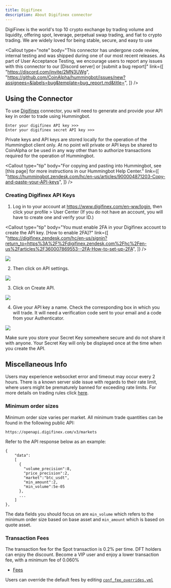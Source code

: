 ```yaml
---
title: Digifinex
description: About Digifinex connector
---
```



DigiFinex is the world's top 10 crypto exchange by trading volume and liquidity, offering spot, leverage, perpetual swap trading, and fiat to crypto trading. We are widely loved for being stable, secure, and easy to use

<Callout
  type="note"
  body="This connector has undergone code review, internal testing and was shipped during one of our most recent releases. As part of User Acceptance Testing, we encourage users to report any issues with this connector to our [Discord server] or [submit a bug report]"
  link={[
    "https://discord.com/invite/2MN3UWg",
    "https://github.com/CoinAlpha/hummingbot/issues/new?assignees=&labels=bug&template=bug_report.md&title=",
  ]}
/>

## Using the Connector

To use [Digifinex](https://www.digifinex.com/en-ww/login) connector, you will need to generate and provide your API key in order to trade using Hummingbot.

```
Enter your digifinex API key >>>
Enter your digifinex secret API key >>>
```

Private keys and API keys are stored locally for the operation of the Hummingbot client only. At no point will private or API keys be shared to CoinAlpha or be used in any way other than to authorize transactions required for the operation of Hummingbot.

<Callout
  type="tip"
  body="For copying and pasting into Hummingbot, see [this page] for more instructions in our Hummingbot Help Center."
  link={[
    "https://hummingbot.zendesk.com/hc/en-us/articles/900004871203-Copy-and-paste-your-API-keys",
  ]}
/>

### Creating Digifinex API Keys

1. Log in to your account at https://www.digifinex.com/en-ww/login, then click your profile > User Center (If you do not have an account, you will have to create one and verify your ID.)

<Callout
  type="tip"
  body="You must enable 2FA in your Digifinex account to create the API key. [How to enable 2FA]?"
  link={[
    "https://digifinex.zendesk.com/hc/en-us/signin?return_to=https%3A%2F%2Fdigifinex.zendesk.com%2Fhc%2Fen-us%2Farticles%2F360007869553--2FA-How-to-set-up-2FA",
  ]}
/>

![](/img/digifinex-account.png)

2. Then click on API settings.

![](/img/digifinex-api-settings.png)

3. Click on Create API.

![](/img/digifinex-create-api.png)

4. Give your API key a name. Check the corresponding box in which you will trade. It will need a verification code sent to your email and a code from your Authenticator.

![](/img/digifinex-api.png)

Make sure you store your Secret Key somewhere secure and do not share it with anyone. Your Secret Key will only be displayed once at the time when you create the API.

<Callout
  type="warning"
  body="If you lose your Secret Key, you can delete the API and create a new one. However, it will be impossible to reuse the same API."
/>

## Miscellaneous Info

Users may experience websocket error and timeout may occur every 2 hours. There is a known server side issue with regards to their rate limit, where users might be prematurely banned for exceeding rate limits. For more details on trading rules click [here](https://docs.digifinex.com/en-ww/v3/#digifinex-api-trading-rules).

### Minimum order sizes

Minimum order size varies per market. All minimum trade quantities can be found in the following public API:

```
https://openapi.digifinex.com/v3/markets
```

Refer to the API response below as an example:

```
{
    "data":
    [
      {
        "volume_precision":8,
        "price_precision":2,
        "market":"btc_usdt",
        "min_amount":2,
        "min_volume":5e-05
      },
      ...
    ]
},
```

The data fields you should focus on are `min_volume` which refers to the minimum order size based on base asset and `min_amount` which is based on quote asset.

### Transaction Fees

The transaction fee for the Spot transaction is 0.2% per time. DFT holders can enjoy the discount. Become a VIP user and enjoy a lower transaction fee, with a minimum fee of 0.060%

- [Fees](https://digifinex.zendesk.com/hc/en-us/articles/360000328422--Contract-List-Fees)

Users can override the default fees by editing [`conf_fee_overrides.yml`](/operation-2/override-fees)
